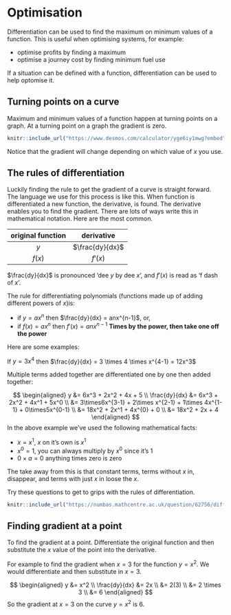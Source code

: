 # Optimisation

Differentiation can be used to find the maximum on minimum values of a function. This is useful when optimising systems, for example:

* optimise profits by finding a maximum
* optimise a journey cost by finding minimum fuel use

If a situation can be defined with a function, differentiation can be used to help optomise it.

## Turning points on a curve

Maximum and minimum values of a function happen at turning points on a graph. At a turning point on a graph the gradient is zero. 

```r
knitr::include_url("https://www.desmos.com/calculator/yge6iy1mwg?embed")
```

Notice that the gradient will change depending on which value of $x$ you use. 

## The rules of differentiation

Luckily finding the rule to get the gradient of a curve is straight forward. The language we use for this process is like this. When function is differentiated a new function, the derivative, is found. The derivative enables you to find the gradient. There are lots of ways write this in mathematical notation. Here are the most common.

| original function | derivative |
|:--:|:--:|
| $y$ | $\frac{dy}{dx}$ |
| $f(x)$ | $f'(x)$ |

$\frac{dy}{dx}$ is pronounced 'dee $y$ by dee $x$', and $f'(x)$ is read as 'f dash of $x$'.

The rule for differentiating polynomials (functions made up of adding different powers of $x$)is:

:::{.callout-note}
* if $y=ax^n$ then $\frac{dy}{dx} = anx^{n-1}$, or,
* if $f(x)=ax^n$ then $f'(x) = anx^{n-1}$
**Times by the power, then take one off the power**
:::

Here are some examples:

If $y = 3x^4$ then $\frac{dy}{dx} = 3 \times 4 \times x^{4-1} = 12x^3$

Multiple terms added together are differentiated one by one then added together:

$$
\begin{aligned} y &= 6x^3 + 2x^2 + 4x + 5 \\
\frac{dy}{dx} &= 6x^3 + 2x^2 + 4x^1 + 5x^0 \\
&= 3\times6x^{3-1} + 2\times x^{2-1} + 1\times 4x^{1-1} + 0\times5x^{0-1} \\
&= 18x^2 + 2x^1 + 4x^{0} + 0 \\
&= 18x^2 + 2x + 4
\end{aligned}
$$
In the above example we've used the following mathematical facts:

* $x=x^1$, $x$ on it's own is $x^1$
* $x^0=1$, you can always multiply by $x^0$ since it's $1$
* $0 \times a = 0$ anything times zero is zero

The take away from this is that constant terms, terms without $x$ in, disappear, and terms with just $x$ in loose the $x$.

Try these questions to get to grips with the rules of differentiation.

```r
knitr::include_url("https://numbas.mathcentre.ac.uk/question/62756/differentiation-using-a-table-of-derivatives-2/embed/?token=f1dc60aa-32b9-4906-98f2-4ddde19c9b79", height="340px")
```

## Finding gradient at a point

To find the gradient at a point. Differentiate the original function and then substitute the $x$ value of the point into the derivative. 

For example to find the gradient when $x=3$ for the function $y=x^2$. We would differentiate and then substitute in $x=3$.

$$
\begin{aligned} y &= x^2 \\
\frac{dy}{dx} &= 2x \\
&= 2(3) \\
&= 2 \times 3 \\
&= 6
\end{aligned}
$$
So the gradient at $x=3$ on the curve $y=x^2$ is $6$.
